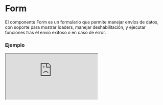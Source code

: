 # Form

El componente Form es un formulario que permite manejar envíos de datos, con soporte para mostrar loaders, manejar deshabilitación, y ejecutar funciones tras el envío exitoso o en caso de error.


### Ejemplo

<Iframe minHeightIframe="30dvh" src="https://fenextjs-component-storybook.vercel.app/iframe.html?args=&id=component-form--index&viewMode=story" />

### Importacion

Para importar el componente Form, se puede hacer desde fenextjs

```tsx copy
import { Form } from "fenextjs";
```

### Parametros

| Parametro | Tipo | Requerido | Default | Descripcion |
| --------- | ---- | --------- | ------- | ----------- |
| id | string | no | '' | Identificador único para el formulario, útil para eventos o seguimiento. |
| data | any | sí | undefined | Datos iniciales que el formulario manejará durante el envío. |
| onSubmit | RequestProps\<D, R, E, T\> | no | undefined | Función para manejar el envío de datos del formulario. |
| onAfterSubmit | (data: RequestResultDataProps\<R, E, T\>) =\> void | no | undefined | Función que se ejecuta después de un envío exitoso del formulario. |
| disabled | boolean | no | true | Indica si el formulario está deshabilitado, bloqueando su envío. |
| loader | boolean | no | false | Muestra un loader mientras el formulario está siendo enviado. |
| className | string | no | '' | Clase CSS para aplicar estilos personalizados al formulario. |
| children | ReactNode | no | undefined | Contenido que se renderiza dentro del formulario, como inputs o botones. |

### Gestión de Envío

El componente maneja el envío de datos mediante la función 'onSubmit', y permite realizar acciones adicionales mediante 'onAfterSubmit' tras el éxito o fallo en el envío.

| Propiedad | Uso | Descripción |
| --- | --- | --- |
| onSubmit | Maneja el envío de datos y devuelve el resultado de la operación. | Función que puede incluir lógica personalizada para gestionar los datos que se envían. |
| onAfterSubmit | Ejecuta acciones después del envío exitoso, como el seguimiento de eventos. | Función opcional que recibe los datos del resultado del envío y permite manejar la lógica post-envío. |

### Storybook

Para ver el storybook del componente lo puede hacer con este [link](https://fenextjs-component-storybook.vercel.app/?path=/story/component-form--index)

### Usos

- Uso básico

```tsx copy
<Form data={{ field: 'value' }} onSubmit={(data) => console.log(data)}>Enviar</Form>
```

- Formulario con deshabilitación y loader

```tsx copy
<Form data={{ field: 'value' }} disabled={true} loader={true}>Enviar</Form>
```

- Formulario con acción después del envío

```tsx copy
<Form data={{ field: 'value' }} onAfterSubmit={(result) => console.log('Envío exitoso', result)}>Enviar</Form>
```

